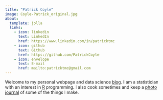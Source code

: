 ```yaml
---
title: "Patrick Coyle"
image: Coyle-Patrick_original.jpg
about:
  template: jolla
  links:
    - icon: linkedin
      text: LinkedIn
      href: https://www.linkedin.com/in/patricktmc
    - icon: github
      text: Github
      href: https://github.com/PatrickCoyle
    - icon: envelope
      text: E-mail
      href: mailto:patricktmc@gmail.com
---
```


Welcome to my personal webpage and data science [blog](blog.qmd). I am a statistician with an interest in [R](https://www.r-project.org/) programming. I also cook sometimes and keep a [photo journal](https://patrickcoyle.github.io/cfood/) of some of the things I make.